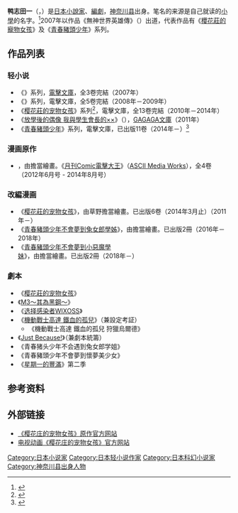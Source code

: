 {{Infobox Writer
| name          = 鴨志田一
| native_name = 鴨志田 一
| native_name_lang = ja
| kana = かもしだ はじめ
| romaji = Kamoshida Hajime
| pseudonym     = 鴨志田 一<br />（{{lang|ja|かもしだ はじめ}}）
| birth_date    = {{Birth date and age|1978|4|11}}
| birth_place   = {{JPN}}[[神奈川县|神奈川县]]
| occupation    = [[小說家_(職業)|小說家]]
| language      = [[日語|日語]]
| nationality   = {{JPN}}
| period        = 2007年 - 
| genre         = [[輕小說|輕小說]]<br />[[奇幻文學|奇幻小説]]<br />[[科幻小說|科幻小說]]<br />{{tsl|ja|学園小説}}
| notableworks  = 《[[樱花庄的宠物女孩|樱花庄的宠物女孩]]》<br />《[[青春豬頭少年|青春豬頭少年]]》系列
| signature = Hajime Kamoshida's signature board 20190803.jpg
| signature_alt = 
}}
{{Japanese|鴨志田 一|かもしだ はじめ|Kamoshida Hajime}}
'''鸭志田一'''（{{lang-ja|鴨志田 一}}，{{bd|1978年|4月11日}}）是[[日本|日本]][[小說家_(職業)|小說家]]、[[編劇|編劇]]，[[神奈川县|神奈川县]]出身。笔名的来源是自己就读的[[小學|小學]]的名字。<ref>{{cite web|author=[[台湾角川|台湾角川]]|title=青春校園輕小說《櫻花莊的寵物女孩》簽名會，日本限量精品現場送，加碼再加碼！|url=https://www.kadokawa.com.tw/p9-news_detail.php?seriesa=10&id=234|accessdate=2013-03-25|language=zh-hant|date=2012-08-10|7=|archive-date=2014-02-22|archive-url=https://web.archive.org/web/20140222064719/https://www.kadokawa.com.tw/p9-news_detail.php?seriesa=10&id=234|dead-url=no}}</ref>2007年以作品《無神世界英雄傳》（{{lang-ja|神無き世界の英雄伝}}）出道，代表作品有《[[櫻花莊的寵物女孩|櫻花莊的寵物女孩]]》及《[[青春豬頭少年|青春豬頭少年]]》系列。

== 作品列表 ==

=== 轻小说 ===
* 《{{tsl|ja|神無き世界の英雄伝|無神世界英雄傳}}》系列，[[電擊文庫|電擊文庫]]，全3卷完結（2007年）
* 《{{tsl|ja|Kaguya 〜月のウサギの銀の箱舟〜|輝夜姬〜月兔的银色方舟〜}}》系列，電擊文庫，全5卷完結（2008年－2009年）
* 《[[樱花莊的宠物女孩|樱花莊的宠物女孩]]》系列<ref>{{cite web|author=[[ASCII_Media_Works|ASCII Media Works]]|title=さくら荘のペットな彼女|url=http://sakurasou.dengeki.com/|work=さくら荘のペットな彼女 原作公式サイト|accessdate=2013-03-25|language=ja|archive-date=2013-03-24|archive-url=https://web.archive.org/web/20130324113716/http://sakurasou.dengeki.com/|dead-url=no}}</ref>，電擊文庫，全13卷完結（2010年－2014年）
* 《[[放學後的偶像_我與學生會長的××|放學後的偶像 我與學生會長的××]]》（{{lang|ja|放課後あいどる 僕と生徒会長の××}}），[[GAGAGA文庫|GAGAGA文庫]]（2011年）
* 《[[青春猪头少年不会梦到兔女郎学姐|青春豬頭少年]]》系列，電擊文庫，已出版11卷（2014年－）<ref>{{Cite web |url=http://forum.gamer.com.tw/C.php?bsn=43641&snA=1024&tnum=10 |title=【情報】鴨志田老師小說新作《青春ブタ野郎はバニーガール先輩の夢を見ない》 |accessdate=2014-04-15 |archive-date=2016-03-04 |archive-url=https://web.archive.org/web/20160304055056/http://forum.gamer.com.tw/C.php?bsn=43641&snA=1024&tnum=10 |dead-url=no }}</ref>

=== 漫画原作 ===
* {{nihongo|《虎吻 A School Odyssey》|トラキス A School Odyssey}}，由{{lang|ja|トマトマト}}擔當繪畫。《[[月刊Comic電擊大王|月刊Comic電擊大王]]》（[[ASCII_Media_Works|ASCII Media Works]]），全4卷（2012年6月号 - 2014年8月号）

=== 改編漫画 ===
*《[[樱花莊的宠物女孩|樱花莊的宠物女孩]]》，由草野{{lang|ja|ほうきが}}擔當繪畫。已出版6卷（2014年3月止）（2011年－）
*《[[青春豬頭少年|青春豬頭少年不會夢到兔女郎學姊]]》，由{{lang|ja|七宮つぐ実}}擔當繪畫。已出版2冊（2016年－2018年）
*《[[青春豬頭少年|青春豬頭少年不會夢到小惡魔學妹]]》，由{{lang|ja|淺草九十九}}擔當繪畫。已出版2冊（2018年－）

=== 劇本 ===
* 《[[樱花莊的宠物女孩|樱花莊的宠物女孩]]》
* 《[[M3〜其為黑鋼〜|M3〜其為黑鋼〜]]》
* 《[[选择感染者WIXOSS|选择感染者WIXOSS]]》
* 《[[機動戰士高達_鐵血的孤兒|機動戰士高達 鐵血的孤兒]]》（兼設定考証）
** 《機動戰士高達 鐵血的孤兒 狩獵烏爾德》
* 《[[Just_Because!|Just Because!]]》（兼劇本統籌）
* 《青春猪头少年不会遇到兔女郎学姐》
* 《青春豬頭少年不會夢到懷夢美少女》
* 《[[星期一的豐滿|星期一的豐滿]]》第二季

== 参考资料 ==
{{reflist}}

== 外部链接 ==
* [http://sakurasou.dengeki.com/index.php 《樱花庄的宠物女孩》原作官方网站]{{Wayback|url=http://sakurasou.dengeki.com/index.php |date=20130312171418 }}{{ja}} 
* [http://sakurasou.tv/index.html 电视动画《樱花庄的宠物女孩》官方网站]{{Wayback|url=http://sakurasou.tv/index.html |date=20130307024809 }}{{ja}} 

{{Authority control}}
{{DEFAULTSORT:Kamoshida Hajime}}
[[Category:日本小说家|Category:日本小说家]]
[[Category:日本轻小说作家|Category:日本轻小说作家]]
[[Category:日本科幻小说家|Category:日本科幻小说家]]
[[Category:神奈川县出身人物|Category:神奈川县出身人物]]